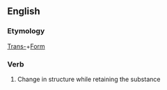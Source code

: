 ==English==
===Etymology===
[[Trans-]]+[[Form]]
===Verb===
# Change in structure while retaining the substance